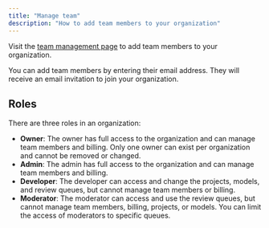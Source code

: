 ```yaml
---
title: "Manage team"
description: "How to add team members to your organization"
---
```


Visit the [team management page](https://moderationapi.com/app/team) to add team members to your organization.

You can add team members by entering their email address. They will receive an email invitation to join your organization.

## Roles

There are three roles in an organization:

- **Owner**: The owner has full access to the organization and can manage team members and billing. Only one owner can exist per organization and cannot be removed or changed.
- **Admin**: The admin has full access to the organization and can manage team members and billing.
- **Developer**: The developer can access and change the projects, models, and review queues, but cannot manage team members or billing.
- **Moderator**: The moderator can access and use the review queues, but cannot manage team members, billing, projects, or models. You can limit the access of moderators to specific queues.
